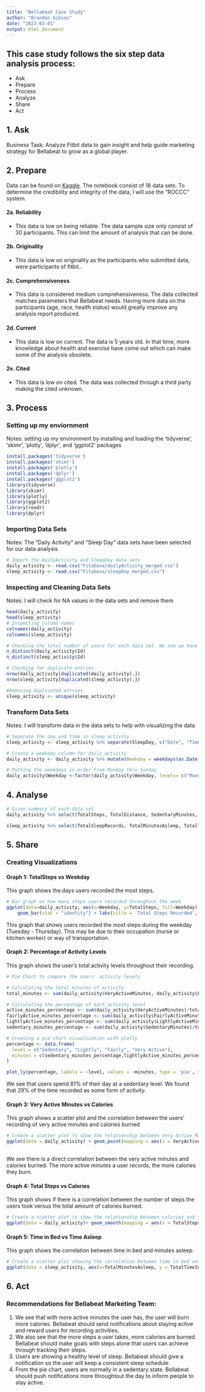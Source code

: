 ```yaml
---
title: "Bellabeat Case Study"
author: "Brandon Gibson"
date: "2023-03-01"
output: html_document
---
```

## This case study follows the six step data analysis process:
* Ask
* Prepare
* Process
* Analyze
* Share
* Act

## 1. Ask
Business Task: Analyze Fitbit data to gain insight and help guide marketing strategy for Bellabeat to grow as a global player.


## 2. Prepare
Data can be found on [Kaggle](https://www.kaggle.com/arashnic/fitbit).
The notebook consist of 18 data sets.
To determine the credibility and integrity of the data, I will use the "ROCCC" system.

#### 2a. Reliability
* This data is low on being reliable. The data sample size only consist of 30 participants. This can limit the amount of analysis that can be done.

#### 2b. Originality
* This data is low on originality as the participants who submitted data, were participants of fitbit..

#### 2c. Comprehensiveness
* This data is considered medium comprehensiveness. The data collected matches parameters that Bellabeat needs. Having more data on the participants (age, race, health status) would greatly improve any analysis report produced.

#### 2d. Current
* This data is low on current. The data is 5 years old. In that time, more knowledge about health and exercise have come out which can make some of the analysis obsolete.

#### 2e. Cited
* This data is low on cited. The data was collected through a third party making the cited unknown.

## 3. Process

### Setting up my enviornment
Notes: setting up my environment by installing and loading the 'tidyverse', 'skimr', 'plotly', 'dplyr', and 'ggplot2'  packages

```r
install.packages('tidyverse')
install.packages('skimr')
install.packages('plotly')
install.packages('dplyr')
install.packages('ggplot2')
library(tidyverse)
library(skimr)
library(plotly)
library(ggplot2)
library(readr)
library(dplyr)

```

### Importing Data Sets
Notes: The "Daily Activity" and "Sleep Day" data sets have been selected for our data analysis
```r
# Import the DailyActivity and SleepDay data sets
daily_activity <- read.csv("Fitabase/dailyActivity_merged.csv")
sleep_activity <- read.csv("Fitabase/sleepDay_merged.csv")


```

### Inspecting and Cleaning Data Sets
Notes: I will check for NA values in the data sets and remove them 
```r

head(daily_activity)
head(sleep_activity)
# Inspecting column names
colnames(daily_activity)
colnames(sleep_activity)

# Checking the total number of users for each data set. We see we have 33 IDs for daily_activity and 24 IDs for sleep_activity
n_distinct(daily_activity$Id)
n_distinct(sleep_activity$Id)

# Checking for duplicate entries
nrow(daily_activity[duplicated(daily_activity),])
nrow(sleep_activity[duplicated(sleep_activity),])

#Removing duplicated entries
sleep_activity <- unique(sleep_activity)

```

### Transform Data Sets
Notes: I will transform data in the data sets to help  with visualizing the data
```r
# Separate the day and time in sleep_activity
sleep_activity <- sleep_activity %>% separate(SleepDay, c("Date", "Time"), " ")

# Create a weekday column for daily_activity
daily_activity <- daily_activity %>% mutate(Weekday = weekdays(as.Date(ActivityDate, "%m/%d/%Y")))

# Putting the weekdays in order From Monday thru Sunday
daily_activity$Weekday <-factor(daily_activity$Weekday, levels= c("Monday", "Tuesday", "Wednesday", "Thursday", "Friday", "Saturday", "Sunday"))

```

## 4. Analyse
```r
# Given summary of each data set
daily_activity %>% select(TotalSteps, TotalDistance, SedentaryMinutes, LightlyActiveMinutes, FairlyActiveMinutes, VeryActiveMinutes, Calories) %>% summary()

sleep_activity %>% select(TotalSleepRecords, TotalMinutesAsleep, TotalTimeInBed) %>% summary()

```
## 5. Share
### Creating Visualizations
#### Graph 1: TotalSteps vs Weekday
This graph shows the days users recorded the most steps.
```r
# Bar graph on how many steps users recorded throughout the week
ggplot(data=daily_activity, aes(x=Weekday, y=TotalSteps, fill=Weekday))+ 
    geom_bar(stat = "identity") + labs(title = 'Total Steps Recorded', subtitle = "Users' steps are categorized by the day of the week. ", x= 'Day of the Week', y = 'Total Steps')
```

This graph that shows users recorded the most steps during the weekday (Tuesday - Thursday). This may be due to their occupation (nurse or kitchen worker) or way of transportation.

#### Graph 2: Percentage of Activity Levels
This graph shows the user's total activity levels throughout their recording.
```r
# Pie Chart to compare the users' activity levels

# Calculating the total minutes of activity
total_minutes <- sum(daily_activity$VeryActiveMinutes, daily_activity$FairlyActiveMinutes,daily_activity$LightlyActiveMinutes, daily_activity$SedentaryMinutes)

# Calculating the percentage of each activity level
active_minutes_percentage <- sum(daily_activity$VeryActiveMinutes)/total_minutes*100
fairlyActive_minutes_percentage <- sum(daily_activity$FairlyActiveMinutes)/total_minutes*100
lightlyActive_minutes_percentage <- sum(daily_activity$LightlyActiveMinutes)/total_minutes*100
sedentary_minutes_percentage <- sum(daily_activity$SedentaryMinutes)/total_minutes*100

# Creating a pie chart visualization with plotly
percentage <- data.frame(
  level = c("Sedentary", "Lightly", "Fairly", "Very Active"),
  minutes = c(sedentary_minutes_percentage,lightlyActive_minutes_percentage,fairlyActive_minutes_percentage,active_minutes_percentage)
)

plot_ly(percentage, labels = ~level, values = ~minutes, type = 'pie', textposition = 'outside', textinfo = 'label+percent') %>% layout(title = 'Activity Level Minutes', xaxis = list(showgrid = FALSE, zeroline = FALSE, showticklabels = FALSE), yaxis = list(showgrid = FALSE, zeroline = FALSE, showticklabels = FALSE))
```
We see that users spend 81% of their day at a sedentary level. We found that 29% of the time recorded as some form of activity.

#### Graph 3: Very Active Minutes vs Calories
This graph shows a scatter plot and the correlation between the users' recording of very active minutes and calories burned
```r
# Create a scatter plot to show the relationship between Very Active Minutes and Calories
ggplot(data = daily_activity) + geom_point(mapping = aes(x = VeryActiveMinutes, y = Calories)) + geom_smooth(mapping = aes(x = VeryActiveMinutes, y = Calories)) + labs(title = "Very Active Minutes vs Calories Burned", x = "Active Minutes", y = "Calories Burned")
  
```

We see there is a direct correlation between the very active minutes and calories burned. The more active minutes a user records, the more calories they burn.

#### Graph 4: Total Steps vs Calories
This graph shows if there is a correlation between the number of steps the users took versus the total amount of calories burned.
```r
# Create a scatter plot to show the relationship between calories and steps
ggplot(data = daily_activity)+ geom_smooth(mapping = aes(x = TotalSteps, y = Calories)) + geom_point(mapping = aes(x = TotalSteps, y = Calories)) + labs(title = "Calories vs Total Steps")
```



#### Graph 5: Time in Bed vs Time Asleep
This graph shows the correlation between time in bed and minutes asleep.

```r
# Create a scatter plot showing the correlation between time in bed and minutes asleep
ggplot(data = sleep_activity, aes(x=TotalMinutesAsleep, y = TotalTimeInBed)) + geom_smooth(mapping = aes(x = TotalMinutesAsleep, y = TotalTimeInBed)) + geom_point() + labs(title = "Sleep vs Time in Bed", x = "Total Minutes Asleep", y = "Total Time in Bed")
```

## 6. Act
### Recommendations for Bellabeat Marketing Team:
1. We see that with more active minutes the user has, the user will burn more calories. Bellabeat should send notifications about staying active and reward users for recording activities. 
2. We also see that the more steps a user takes, more calories are burned. Bellabeat should make goals with steps alone that users can achieve through tracking their steps.
3. Users are showing a healthy level of sleep. Bellabeat should give a notification so the user will keep a consistent sleep schedule.
4. From the pie chart, users are normally in a sedentary state. Bellabeat should push notifications more throughtout the day to inform people to stay active. 